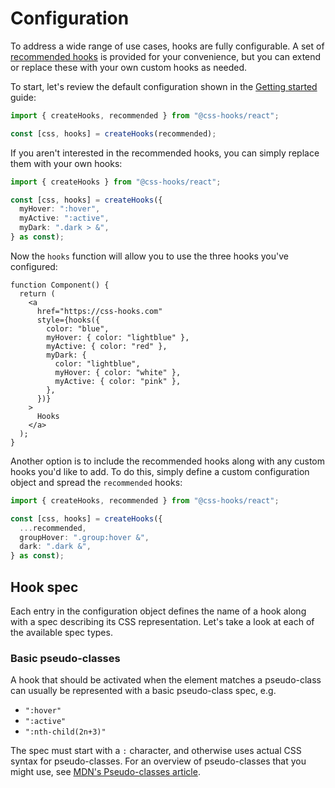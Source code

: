 # Configuration

To address a wide range of use cases, hooks are fully configurable. A set of
[recommended hooks](./hooks-reference) is provided for your convenience, but you
can extend or replace these with your own custom hooks as needed.

To start, let's review the default configuration shown in the
[Getting started](./getting-started) guide:

```typescript
import { createHooks, recommended } from "@css-hooks/react";

const [css, hooks] = createHooks(recommended);
```

If you aren't interested in the recommended hooks, you can simply replace them
with your own hooks:

```typescript
import { createHooks } from "@css-hooks/react";

const [css, hooks] = createHooks({
  myHover: ":hover",
  myActive: ":active",
  myDark: ".dark > &",
} as const);
```

Now the `hooks` function will allow you to use the three hooks you've
configured:

```tsx
function Component() {
  return (
    <a
      href="https://css-hooks.com"
      style={hooks({
        color: "blue",
        myHover: { color: "lightblue" },
        myActive: { color: "red" },
        myDark: {
          color: "lightblue",
          myHover: { color: "white" },
          myActive: { color: "pink" },
        },
      })}
    >
      Hooks
    </a>
  );
}
```

Another option is to include the recommended hooks along with any custom hooks
you'd like to add. To do this, simply define a custom configuration object and
spread the `recommended` hooks:

```typescript
import { createHooks, recommended } from "@css-hooks/react";

const [css, hooks] = createHooks({
  ...recommended,
  groupHover: ".group:hover &",
  dark: ".dark &",
} as const);
```

## Hook spec

Each entry in the configuration object defines the name of a hook along with a
spec describing its CSS representation. Let's take a look at each of the
available spec types.

### Basic pseudo-classes

A hook that should be activated when the element matches a pseudo-class can
usually be represented with a basic pseudo-class spec, e.g.

- `":hover"`
- `":active"`
- `":nth-child(2n+3)"`

The spec must start with a `:` character, and otherwise uses actual CSS syntax
for pseudo-classes. For an overview of pseudo-classes that you might use, see
[MDN's Pseudo-classes article](https://developer.mozilla.org/en-US/docs/Web/CSS/Pseudo-classes).
